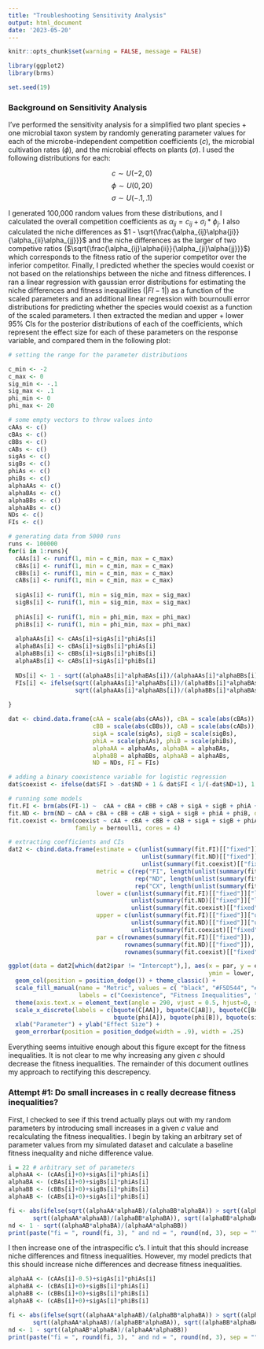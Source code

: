 ```yaml
---
title: "Troubleshooting Sensitivity Analysis"
output: html_document
date: '2023-05-20'
---
```

```r
knitr::opts_chunk$set(warning = FALSE, message = FALSE) 
```

```r
library(ggplot2)
library(brms)

set.seed(19)
```
### Background on Sensitivity Analysis

I've performed the sensitivity analysis for a simplified two plant species + one microbial taxon system by randomly generating parameter values for each of the microbe-independent competition coefficients ($c$), the microbial cultivation rates ($\phi$), and the microbial effects on plants ($\sigma$). I used the following distributions for each:

$$
c \sim U(-2, 0)
$$
$$
\phi \sim U(0, 20)
$$
$$
\sigma \sim U(-.1, .1)
$$

I generated 100,000 random values from these distributions, and I calculated the overall competition coefficients as $\alpha_{ij} = c_{ij} + \sigma_i*\phi_j$. I also calculated the niche differences as $1 - \sqrt{\frac{\alpha_{ij}\alpha{ji}}{\alpha_{ii}\alpha_{jj}}}$ and the niche differences as the larger of two competive ratios ($\sqrt{\frac{\alpha_{ij}\alpha{ii}}{\alpha_{ji}\alpha{jj}}}$) which corresponds to the fitness ratio of the superior competitor over the inferior competitor. Finally, I predicted whether the species would coexist or not based on the relationships between the niche and fitness differences. I ran a linear regression with gaussian error distributions for estimating the niche differences and fitness inequalities ($|FI - 1|$) as a function of the scaled parameters and an additional linear regression with bournoulli error distributions for predicting whether the species would coexist as a function of the scaled parameters. I then extracted the median and upper + lower 95% CIs for the posterior distributions of each of the coefficients, which represent the effect size for each of these parameters on the response variable, and compared them in the following plot:

```r
# setting the range for the parameter distributions

c_min <- -2
c_max <- 0
sig_min <- -.1
sig_max <- .1
phi_min <- 0
phi_max <- 20

# some empty vectors to throw values into
cAAs <- c()
cBAs <- c()
cBBs <- c()
cABs <- c()
sigAs <- c()
sigBs <- c()
phiAs <- c()
phiBs <- c()
alphaAAs <- c()
alphaBAs <- c()
alphaBBs <- c()
alphaABs <- c()
NDs <- c()
FIs <- c()

# generating data from 5000 runs
runs <- 100000
for(i in 1:runs){
  cAAs[i] <- runif(1, min = c_min, max = c_max)
  cBAs[i] <- runif(1, min = c_min, max = c_max)
  cBBs[i] <- runif(1, min = c_min, max = c_max)
  cABs[i] <- runif(1, min = c_min, max = c_max)
  
  sigAs[i] <- runif(1, min = sig_min, max = sig_max)
  sigBs[i] <- runif(1, min = sig_min, max = sig_max)
  
  phiAs[i] <- runif(1, min = phi_min, max = phi_max)
  phiBs[i] <- runif(1, min = phi_min, max = phi_max)
  
  alphaAAs[i] <- cAAs[i]+sigAs[i]*phiAs[i]
  alphaBAs[i] <- cBAs[i]+sigBs[i]*phiAs[i]
  alphaBBs[i] <- cBBs[i]+sigBs[i]*phiBs[i]
  alphaABs[i] <- cABs[i]+sigAs[i]*phiBs[i]
  
  NDs[i] <- 1 - sqrt((alphaABs[i]*alphaBAs[i])/(alphaAAs[i]*alphaBBs[i]))
  FIs[i] <- ifelse(sqrt((alphaAAs[i]*alphaABs[i])/(alphaBBs[i]*alphaBAs[i])) > sqrt((alphaBBs[i]*alphaBAs[i])/(alphaAAs[i]*alphaABs[i])),
                   sqrt((alphaAAs[i]*alphaABs[i])/(alphaBBs[i]*alphaBAs[i])), sqrt((alphaBBs[i]*alphaBAs[i])/(alphaAAs[i]*alphaABs[i])))
  
}

dat <- cbind.data.frame(cAA = scale(abs(cAAs)), cBA = scale(abs(cBAs)), 
                        cBB = scale(abs(cBBs)), cAB = scale(abs(cABs)),
                        sigA = scale(sigAs), sigB = scale(sigBs), 
                        phiA = scale(phiAs), phiB = scale(phiBs), 
                        alphaAA = alphaAAs, alphaBA = alphaBAs, 
                        alphaBB = alphaBBs, alphaAB = alphaABs, 
                        ND = NDs, FI = FIs)

# adding a binary coexistence variable for logistic regression
dat$coexist <- ifelse(dat$FI > -dat$ND + 1 & dat$FI < 1/(-dat$ND+1), 1, 0)

# running some models
fit.FI <- brm(abs(FI-1) ~  cAA + cBA + cBB + cAB + sigA + sigB + phiA + phiB, data = dat, cores = 4)
fit.ND <- brm(ND ~ cAA + cBA + cBB + cAB + sigA + sigB + phiA + phiB, data = dat, cores = 4)
fit.coexist <- brm(coexist ~ cAA + cBA + cBB + cAB + sigA + sigB + phiA + phiB, data = dat, 
                   family = bernoulli, cores = 4)

# extracting coefficients and CIs
dat2 <- cbind.data.frame(estimate = c(unlist(summary(fit.FI)[["fixed"]]["Estimate"]), 
                                      unlist(summary(fit.ND)[["fixed"]]["Estimate"]), 
                                      unlist(summary(fit.coexist)[["fixed"]]["Estimate"])), 
                         metric = c(rep("FI", length(unlist(summary(fit.FI)[["fixed"]]["Estimate"]))), 
                                    rep("ND", length(unlist(summary(fit.ND)[["fixed"]]["Estimate"]))), 
                                    rep("CX", length(unlist(summary(fit.coexist)[["fixed"]]["Estimate"])))), 
                         lower = c(unlist(summary(fit.FI)[["fixed"]]["l-95% CI"]), 
                                   unlist(summary(fit.ND)[["fixed"]]["l-95% CI"]), 
                                   unlist(summary(fit.coexist)[["fixed"]]["l-95% CI"])),
                         upper = c(unlist(summary(fit.FI)[["fixed"]]["u-95% CI"]), 
                                   unlist(summary(fit.ND)[["fixed"]]["u-95% CI"]), 
                                   unlist(summary(fit.coexist)[["fixed"]]["u-95% CI"])), 
                         par = c(rownames(summary(fit.FI)[["fixed"]]),
                                 rownames(summary(fit.ND)[["fixed"]]),
                                 rownames(summary(fit.coexist)[["fixed"]])))

ggplot(data = dat2[which(dat2$par != "Intercept"),], aes(x = par, y = estimate, fill = metric, 
                                                         ymin = lower, ymax = upper)) + 
  geom_col(position = position_dodge()) + theme_classic() + 
  scale_fill_manual(name = "Metric", values = c( "black", "#F5D544", "#583B64"), 
                    labels = c("Coexistence", "Fitness Inequalities", "Niche Differences")) + 
  theme(axis.text.x = element_text(angle = 290, vjust = 0.5, hjust=0, size = 15)) + 
  scale_x_discrete(labels = c(bquote(C[AA]), bquote(C[AB]), bquote(C[BA]), bquote(C[BB]), 
                              bquote(phi[A]), bquote(phi[B]), bquote(sigma[A]), bquote(sigma[B]))) + 
  xlab("Parameter") + ylab("Effect Size") + 
  geom_errorbar(position = position_dodge(width = .9), width = .25)
```

Everything seems intuitive enough about this figure except for the fitness inequalities. It is not clear to me why increasing any given $c$ should decrease the fitness inequalities. The remainder of this document outlines my approach to rectifying this descrepency. 

### Attempt #1: Do small increases in c really decrease fitness inequalities?

First, I checked to see if this trend actually plays out with my random parameters by introducing small increases in a given $c$ value and recalculating the fitness inequalities. I begin by taking an arbitrary set of parameter values from my simulated dataset and calculate a baseline fitness inequality and niche difference value. 

```r
i = 22 # arbitrary set of parameters
alphaAA <- (cAAs[i]+0)+sigAs[i]*phiAs[i]
alphaBA <- (cBAs[i]+0)+sigBs[i]*phiAs[i]
alphaBB <- (cBBs[i]+0)+sigBs[i]*phiBs[i]
alphaAB <- (cABs[i]+0)+sigAs[i]*phiBs[i]

fi <- abs(ifelse(sqrt((alphaAA*alphaAB)/(alphaBB*alphaBA)) > sqrt((alphaBB*alphaBA)/(alphaAA*alphaAB)),
       sqrt((alphaAA*alphaAB)/(alphaBB*alphaBA)), sqrt((alphaBB*alphaBA)/(alphaAA*alphaAB))) - 1)
nd <- 1 - sqrt((alphaAB*alphaBA)/(alphaAA*alphaBB))
print(paste("fi = ", round(fi, 3), " and nd = ", round(nd, 3), sep = ""))
```

I then increase one of the intraspecific c's. I intuit that this should increase niche differences and fitness inequalities. However, my model predicts that this should increase niche differences and decrease fitness inequalities. 

```r
alphaAA <- (cAAs[i]-0.5)+sigAs[i]*phiAs[i]
alphaBA <- (cBAs[i]+0)+sigBs[i]*phiAs[i]
alphaBB <- (cBBs[i]+0)+sigBs[i]*phiBs[i]
alphaAB <- (cABs[i]+0)+sigAs[i]*phiBs[i]

fi <- abs(ifelse(sqrt((alphaAA*alphaAB)/(alphaBB*alphaBA)) > sqrt((alphaBB*alphaBA)/(alphaAA*alphaAB)),
       sqrt((alphaAA*alphaAB)/(alphaBB*alphaBA)), sqrt((alphaBB*alphaBA)/(alphaAA*alphaAB))) - 1)
nd <- 1 - sqrt((alphaAB*alphaBA)/(alphaAA*alphaBB))
print(paste("fi = ", round(fi, 3), " and nd = ", round(nd, 3), sep = ""))
```
